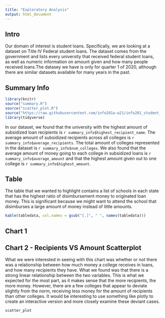 ```yaml
---
title: "Exploratory Analysis"
output: html_document
---
```

## Intro

Our domain of interest is student loans. Specifically, we are looking at a dataset on Title IV Federal student loans. The dataset comes from the government and lists every university that received federal student loans, as well as numeric information on amount given and how many people received loans.The datasey we have is only for quarter 1 of 2020, although there are similar datasets available for many years in the past.

## Summary Info

```r
library(knitr)
source("summary.R")
source("scatter_plot.R")
source("https://raw.githubusercontent.com/info201a-w21/info201_student_loans/main/tablecreator.R?token=ASLHHB2B6DUYXRKJYEAHNILAHGD6K")
library(tidyverse)
```

In our dataset, we found that the university with the highest amount of subsidized loan recipients is `r summary_info$highest_recipient_name`. The average amount of subsidized recipients across all colleges is `r summary_info$average_recipients`. The total amount of colleges represented in the dataset is `r summary_info$num_colleges`. We also found that the average amount of money going to each college in subsidized loans is `r summary_info$average_amount` and that the highest amount given out to one college is `r summary_info$highest_amount`.

## Table

The table that we wanted to highlight contains a list of schools in each state that has the highest ratio of disimbursement money to originated loan money. This is significant because we might want to attend the school that disimburses a large amount of money instead of little amounts.

```r
kable(tabledata, col.names = gsub("[.]", " ", names(tabledata)))
```

## Chart 1

## Chart 2 - Recipients VS Amount Scatterplot
What we were interested in seeing with this chart was whether or not there was a relationship between how much money a college receives in loans, and how many recipients they have. What we found was that there is a strong linear relationship between the two variables. This is what we expected for the most part, as it makes sense that the more recipients, the more money. However, there are a few colleges that appear to deviate slightly from the norm, receiving less money for the amount of recipients than other colleges. It would be interesting to use something like plotly to create an interactive version and more closely examine these deviant cases.
```r
scatter_plot
```

